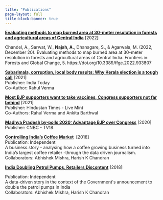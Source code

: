 ```yaml
---
title: "Publications"
page-layout: full
title-block-banner: true
---
```


[**Evaluating methods to map burned area at 30-meter resolution in forests and agricultural areas of Central India**](https://www.frontiersin.org/articles/10.3389/ffgc.2022.933807/full) \[2022\]

Chandel, A., Sarwat, W., **Najah, A.**, Dhanagare, S., & Agarwala, M. (2022, December 20). Evaluating methods to map burned area at 30-meter resolution in forests and agricultural areas of Central India. Frontiers in Forests and Global Change, 5. https://doi.org/10.3389/ffgc.2022.933807

						

[**Sabarimala, corruption, local body results: Why Kerala election is a tough call**](https://www.indiatoday.in/elections/kerala-assembly-polls-2021/story/sabarimala-corruption-local-body-results-kerala-assembly-polls-2021-1787402-2021-04-05) \[2021\]\
Publisher: India Today\
Co-Author: Rahul Verma\				

[**Most BJP supporters want to take vaccines, Congress supporters not far behind**](https://www.livemint.com/politics/news/most-bjp-supporters-want-to-take-vaccines-congress-supporters-not-far-behind-11610115072702.html) \[2021\]\
Publisher: Hindustan Times - Live Mint\
Co-Authors: Rahul Verma and Ankita Barthwal\
							

[**Madhya Pradesh by-polls 2020: Advantage BJP over Congress**](https://www.cnbctv18.com/politics/madhya-pradesh-bypolls-2020-advantage-bjp-over-congress-7370801.htm) \[2020\]\
Publisher: CNBC - TV18\

[**Controlling India's Coffee Market**](https://abhishekmishramm1997.github.io/ccd/index.html) \ [2018\]\
Publication: Independent\
A business story - analysing how a coffee growing business turned into India's largest coffee retailer -through the data driven journalism.\
Collaborators: Abhishek Mishra, Harish K Chandran
						

[**India Doubling Petrol Pumps, Retailers Discontent**](https://abhishekmishramm1997.github.io/petrol/index.html) \[2018\]

Publication: Independent\
A data-driven story in the context of the Government\'s announcement to double the petrol pumps in India\
Collaborators: Abhishek Mishra, Harish K Chandran
					

				

			

		

	
